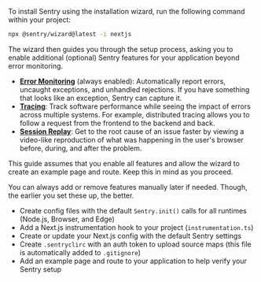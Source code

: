 To install Sentry using the installation wizard, run the following command within your project:

```bash
npx @sentry/wizard@latest -i nextjs
```

The wizard then guides you through the setup process, asking you to enable additional (optional) Sentry features for your application beyond error monitoring.

<Expandable title="Want to learn a bit more about these features?">

- [**Error Monitoring**](/product/issues) (always enabled): Automatically report errors,
  uncaught exceptions, and unhandled rejections. If you have something that
  looks like an exception, Sentry can capture it.
- [**Tracing**](/product/tracing): Track software performance while seeing the
  impact of errors across multiple systems. For example, distributed tracing
  allows you to follow a request from the frontend to the backend and back.
- [**Session Replay**](/product/explore/session-replay/web/getting-started/):
  Get to the root cause of an issue faster by viewing a video-like reproduction
  of what was happening in the user's browser before, during, and after the
  problem.

</Expandable>

<Alert level="warning" title="Important">

This guide assumes that you enable all features and allow the wizard to create an example page and route. Keep this in mind as you proceed.

</Alert>

You can always add or remove features manually later if needed. Though, the earlier you set these up, the better.

<Expandable title="What does the installation wizard change inside your application?">

- Create config files with the default `Sentry.init()` calls for all runtimes (Node.js, Browser, and Edge)
- Add a Next.js instrumentation hook to your project (`instrumentation.ts`)
- Create or update your Next.js config with the default Sentry settings
- Create `.sentryclirc` with an auth token to upload source maps (this file is automatically added to `.gitignore`)
- Add an example page and route to your application to help verify your Sentry setup

</Expandable>
